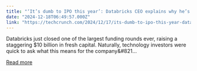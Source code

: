 ```yaml
---
title: "‘It’s dumb to IPO this year’: Databricks CEO explains why he’s waiting to go public"
date: "2024-12-18T06:49:57.000Z"
link: "https://techcrunch.com/2024/12/17/its-dumb-to-ipo-this-year-databricks-ceo-explains-why-hes-waiting-to-go-public/"
---
```


Databricks just closed one of the largest funding rounds ever, raising a staggering $10 billion in fresh capital. Naturally, technology investors were quick to ask what this means for the company&#821...

[Read more](https://techcrunch.com/2024/12/17/its-dumb-to-ipo-this-year-databricks-ceo-explains-why-hes-waiting-to-go-public/)
